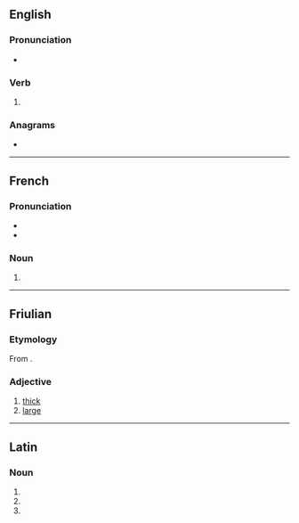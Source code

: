 ==English==

===Pronunciation===
* {{IPA|/ˈɡɹuːz/|lang=en}}
{{rfap|lang=en}}

===Verb===
{{head|en|verb form}}

# {{en-third-person singular of|grue}}

===Anagrams===
* {{anagrams|en|Ruges|surge|urges}}

----

==French==

===Pronunciation===
* {{audio|Fr-grue.ogg|audio|lang=fr}}
* {{IPA|/ɡry/|lang=fr}}

===Noun===
{{head|fr|noun plural form|g=f}}

# {{plural of|grue|lang=fr}}

----

==Friulian==

===Etymology===
From {{inh|fur|la|grossus}}.

===Adjective===
{{head|fur|adjective}}

# [[thick]]
# [[large]]

----

==Latin==

===Noun===
{{la-noun-form|gruēs}}

# {{inflection of|grūs||nom|p|lang=la}}
# {{inflection of|grūs||acc|p|lang=la}}
# {{inflection of|grūs||voc|p|lang=la}}